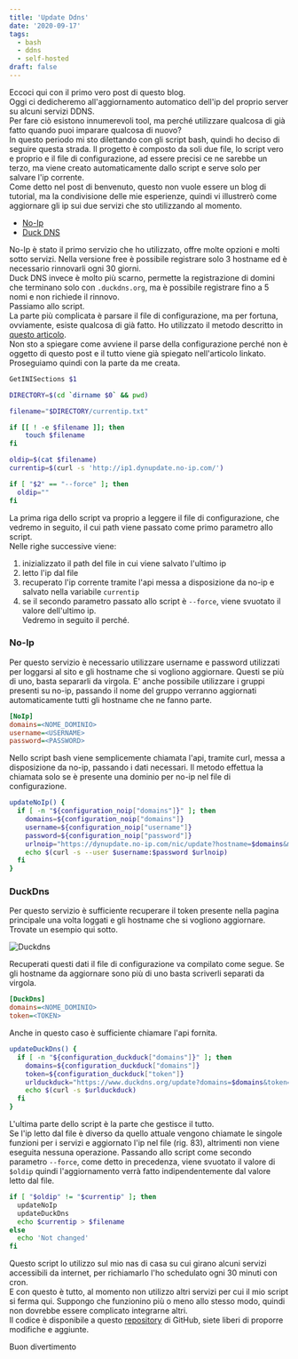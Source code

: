```yaml
---
title: 'Update Ddns'
date: '2020-09-17'
tags:
  - bash
  - ddns
  - self-hosted
draft: false
---
```


Eccoci qui con il primo vero post di questo blog.  
Oggi ci dedicheremo all'aggiornamento automatico dell'ip del proprio server su alcuni servizi DDNS.  
Per fare ciò esistono innumerevoli tool, ma perché utilizzare qualcosa di già fatto quando puoi imparare qualcosa di nuovo?  
In questo periodo mi sto dilettando con gli script bash, quindi ho deciso di seguire questa strada. Il progetto è composto da soli due file, lo script vero e proprio e il file di configurazione, ad essere precisi ce ne sarebbe un terzo, ma viene creato automaticamente dallo script e serve solo per salvare l'ip corrente.  
Come detto nel post di benvenuto, questo non vuole essere un blog di tutorial, ma la condivisione delle mie esperienze, quindi vi illustrerò come aggiornare gli ip sui due servizi che sto utilizzando al momento.

- [No-Ip](http://no-ip.com)
- [Duck DNS](https://www.duckdns.org/)

No-Ip è stato il primo servizio che ho utilizzato, offre molte opzioni e molti sotto servizi. Nella versione free è possibile registrare solo 3 hostname ed è necessario rinnovarli ogni 30 giorni.  
Duck DNS invece è molto più scarno, permette la registrazione di domini che terminano solo con `.duckdns.org`, ma è possibile registrare fino a 5 nomi e non richiede il rinnovo.  
Passiamo allo script.  
La parte più complicata è parsare il file di configurazione, ma per fortuna, ovviamente, esiste qualcosa di già fatto.
Ho utilizzato il metodo descritto in [questo articolo](https://blog.sleeplessbeastie.eu/2019/11/11/how-to-parse-ini-configuration-file-using-bash/).  
Non sto a spiegare come avviene il parse della configurazione perché non è oggetto di questo post e il tutto viene già spiegato nell'articolo linkato. Proseguiamo quindi con la parte da me creata.

```bash {linenos=true,linenostart=44}
GetINISections $1

DIRECTORY=$(cd `dirname $0` && pwd)

filename="$DIRECTORY/currentip.txt"

if [[ ! -e $filename ]]; then
    touch $filename
fi

oldip=$(cat $filename)
currentip=$(curl -s 'http://ip1.dynupdate.no-ip.com/')

if [ "$2" == "--force" ]; then
  oldip=""
fi
```

La prima riga dello script va proprio a leggere il file di configurazione, che vedremo in seguito, il cui path viene passato come primo parametro allo script.  
Nelle righe successive viene:

1. inizializzato il path del file in cui viene salvato l'ultimo ip
1. letto l'ip dal file
1. recuperato l'ip corrente tramite l'api messa a disposizione da no-ip e salvato nella variabile `currentip`
1. se il secondo parametro passato allo script è `--force`, viene svuotato il valore dell'ultimo ip.  
   Vedremo in seguito il perché.

### No-Ip

Per questo servizio è necessario utilizzare username e password utilizzati per loggarsi al sito e gli hostname che si vogliono aggiornare.
Questi se più di uno, basta separarli da virgola. E' anche possibile utilizzare i gruppi presenti su no-ip, passando il nome del gruppo verranno aggiornati automaticamente tutti gli hostname che ne fanno parte.

```ini {linenos=true,linenostart=5}
[NoIp]
domains=<NOME_DOMINIO>
username=<USERNAME>
password=<PASSWORD>
```

Nello script bash viene semplicemente chiamata l'api, tramite curl, messa a disposizione da no-ip, passando i dati necessari.
Il metodo effettua la chiamata solo se è presente una dominio per no-ip nel file di configurazione.

```bash {linenos=true,linenostart=61}
updateNoIp() {
  if [ -n "${configuration_noip["domains"]}" ]; then
    domains=${configuration_noip["domains"]}
    username=${configuration_noip["username"]}
    password=${configuration_noip["password"]}
    urlnoip="https://dynupdate.no-ip.com/nic/update?hostname=$domains&myip=$currentip"
    echo $(curl -s --user $username:$password $urlnoip)
  fi
}
```

### DuckDns

Per questo servizio è sufficiente recuperare il token presente nella pagina principale una volta loggati e gli hostname che si vogliono aggiornare.
Trovate un esempio qui sotto.

![Duckdns](https://res.cloudinary.com/drg2utgxr/image/upload/v1600434391/posts/update-ddns/duckdns_01.png)

Recuperati questi dati il file di configurazione va compilato come segue.
Se gli hostname da aggiornare sono più di uno basta scriverli separati da virgola.

```ini {linenos=true}
[DuckDns]
domains=<NOME_DOMINIO>
token=<TOKEN>
```

Anche in questo caso è sufficiente chiamare l'api fornita.

```bash {linenos=true,linenostart=72}
updateDuckDns() {
  if [ -n "${configuration_duckduck["domains"]}" ]; then
    domains=${configuration_duckduck["domains"]}
    token=${configuration_duckduck["token"]}
    urlduckduck="https://www.duckdns.org/update?domains=$domains&token=$token&ip=$currentip"
    echo $(curl -s $urlduckduck)
  fi
}
```

L'ultima parte dello script è la parte che gestisce il tutto.  
Se l'ip letto dal file è diverso da quello attuale vengono chiamate le singole funzioni per i servizi e aggiornato l'ip nel file (rig. 83), altrimenti non viene eseguita nessuna operazione.
Passando allo script come secondo parametro `--force`, come detto in precedenza, viene svuotato il valore di `$oldip` quindi l'aggiornamento verrà fatto indipendentemente dal valore letto dal file.

```bash {linenos=true,linenostart=81}
if [ "$oldip" != "$currentip" ]; then
  updateNoIp
  updateDuckDns
  echo $currentip > $filename
else
  echo 'Not changed'
fi
```

Questo script lo utilizzo sul mio nas di casa su cui girano alcuni servizi accessibili da internet, per richiamarlo l'ho schedulato ogni 30 minuti con cron.  
E con questo è tutto, al momento non utilizzo altri servizi per cui il mio script si ferma qui. Suppongo che funzionino più o meno allo stesso modo, quindi non dovrebbe essere complicato integrarne altri.  
Il codice è disponibile a questo [repository](https://github.com/simon020286/update-ddns) di GitHub, siete liberi di proporre modifiche e aggiunte.

Buon divertimento
